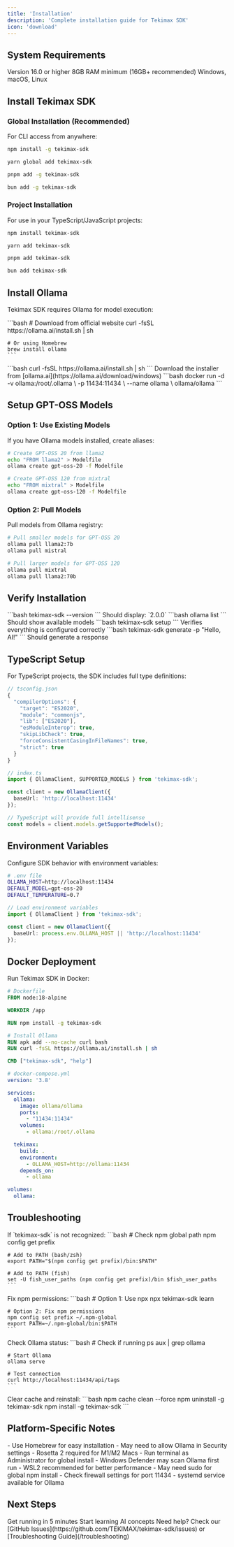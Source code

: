 ```yaml
---
title: 'Installation'
description: 'Complete installation guide for Tekimax SDK'
icon: 'download'
---
```


## System Requirements

<CardGroup cols={3}>
  <Card title="Node.js" icon="node-js">
    Version 16.0 or higher
  </Card>
  <Card title="Memory" icon="memory">
    8GB RAM minimum (16GB+ recommended)
  </Card>
  <Card title="OS Support" icon="computer">
    Windows, macOS, Linux
  </Card>
</CardGroup>

## Install Tekimax SDK

### Global Installation (Recommended)

For CLI access from anywhere:

<CodeGroup>

```bash npm
npm install -g tekimax-sdk
```

```bash yarn
yarn global add tekimax-sdk
```

```bash pnpm
pnpm add -g tekimax-sdk
```

```bash bun
bun add -g tekimax-sdk
```

</CodeGroup>

### Project Installation

For use in your TypeScript/JavaScript projects:

<CodeGroup>

```bash npm
npm install tekimax-sdk
```

```bash yarn
yarn add tekimax-sdk
```

```bash pnpm
pnpm add tekimax-sdk
```

```bash bun
bun add tekimax-sdk
```

</CodeGroup>

## Install Ollama

Tekimax SDK requires Ollama for model execution:

<Tabs>
  <Tab title="macOS">
    ```bash
    # Download from official website
    curl -fsSL https://ollama.ai/install.sh | sh
    
    # Or using Homebrew
    brew install ollama
    ```
  </Tab>
  <Tab title="Linux">
    ```bash
    curl -fsSL https://ollama.ai/install.sh | sh
    ```
  </Tab>
  <Tab title="Windows">
    Download the installer from [ollama.ai](https://ollama.ai/download/windows)
  </Tab>
  <Tab title="Docker">
    ```bash
    docker run -d -v ollama:/root/.ollama \
      -p 11434:11434 \
      --name ollama \
      ollama/ollama
    ```
  </Tab>
</Tabs>

## Setup GPT-OSS Models

### Option 1: Use Existing Models

If you have Ollama models installed, create aliases:

```bash
# Create GPT-OSS 20 from llama2
echo "FROM llama2" > Modelfile
ollama create gpt-oss-20 -f Modelfile

# Create GPT-OSS 120 from mixtral
echo "FROM mixtral" > Modelfile
ollama create gpt-oss-120 -f Modelfile
```

### Option 2: Pull Models

Pull models from Ollama registry:

```bash
# Pull smaller models for GPT-OSS 20
ollama pull llama2:7b
ollama pull mistral

# Pull larger models for GPT-OSS 120
ollama pull mixtral
ollama pull llama2:70b
```

## Verify Installation

<Steps>
  <Step title="Check SDK Installation">
    ```bash
    tekimax-sdk --version
    ```
    Should display: `2.0.0`
  </Step>
  <Step title="Check Ollama">
    ```bash
    ollama list
    ```
    Should show available models
  </Step>
  <Step title="Run Setup Check">
    ```bash
    tekimax-sdk setup
    ```
    Verifies everything is configured correctly
  </Step>
  <Step title="Test Generation">
    ```bash
    tekimax-sdk generate -p "Hello, AI!"
    ```
    Should generate a response
  </Step>
</Steps>

## TypeScript Setup

For TypeScript projects, the SDK includes full type definitions:

```typescript
// tsconfig.json
{
  "compilerOptions": {
    "target": "ES2020",
    "module": "commonjs",
    "lib": ["ES2020"],
    "esModuleInterop": true,
    "skipLibCheck": true,
    "forceConsistentCasingInFileNames": true,
    "strict": true
  }
}
```

```typescript
// index.ts
import { OllamaClient, SUPPORTED_MODELS } from 'tekimax-sdk';

const client = new OllamaClient({
  baseUrl: 'http://localhost:11434'
});

// TypeScript will provide full intellisense
const models = client.models.getSupportedModels();
```

## Environment Variables

Configure SDK behavior with environment variables:

```bash
# .env file
OLLAMA_HOST=http://localhost:11434
DEFAULT_MODEL=gpt-oss-20
DEFAULT_TEMPERATURE=0.7
```

```typescript
// Load environment variables
import { OllamaClient } from 'tekimax-sdk';

const client = new OllamaClient({
  baseUrl: process.env.OLLAMA_HOST || 'http://localhost:11434'
});
```

## Docker Deployment

Run Tekimax SDK in Docker:

```dockerfile
# Dockerfile
FROM node:18-alpine

WORKDIR /app

RUN npm install -g tekimax-sdk

# Install Ollama
RUN apk add --no-cache curl bash
RUN curl -fsSL https://ollama.ai/install.sh | sh

CMD ["tekimax-sdk", "help"]
```

```yaml
# docker-compose.yml
version: '3.8'

services:
  ollama:
    image: ollama/ollama
    ports:
      - "11434:11434"
    volumes:
      - ollama:/root/.ollama

  tekimax:
    build: .
    environment:
      - OLLAMA_HOST=http://ollama:11434
    depends_on:
      - ollama

volumes:
  ollama:
```

## Troubleshooting

<AccordionGroup>
  <Accordion title="Command not found">
    If `tekimax-sdk` is not recognized:
    ```bash
    # Check npm global path
    npm config get prefix
    
    # Add to PATH (bash/zsh)
    export PATH="$(npm config get prefix)/bin:$PATH"
    
    # Add to PATH (fish)
    set -U fish_user_paths (npm config get prefix)/bin $fish_user_paths
    ```
  </Accordion>
  <Accordion title="Permission denied">
    Fix npm permissions:
    ```bash
    # Option 1: Use npx
    npx tekimax-sdk learn
    
    # Option 2: Fix npm permissions
    npm config set prefix ~/.npm-global
    export PATH=~/.npm-global/bin:$PATH
    ```
  </Accordion>
  <Accordion title="Ollama connection failed">
    Check Ollama status:
    ```bash
    # Check if running
    ps aux | grep ollama
    
    # Start Ollama
    ollama serve
    
    # Test connection
    curl http://localhost:11434/api/tags
    ```
  </Accordion>
  <Accordion title="Module not found">
    Clear cache and reinstall:
    ```bash
    npm cache clean --force
    npm uninstall -g tekimax-sdk
    npm install -g tekimax-sdk
    ```
  </Accordion>
</AccordionGroup>

## Platform-Specific Notes

<Tabs>
  <Tab title="macOS">
    - Use Homebrew for easy installation
    - May need to allow Ollama in Security settings
    - Rosetta 2 required for M1/M2 Macs
  </Tab>
  <Tab title="Windows">
    - Run terminal as Administrator for global install
    - Windows Defender may scan Ollama first run
    - WSL2 recommended for better performance
  </Tab>
  <Tab title="Linux">
    - May need sudo for global npm install
    - Check firewall settings for port 11434
    - systemd service available for Ollama
  </Tab>
</Tabs>

## Next Steps

<CardGroup cols={2}>
  <Card
    title="Quick Start"
    icon="rocket"
    href="/quickstart"
  >
    Get running in 5 minutes
  </Card>
  <Card
    title="AI Academy"
    icon="graduation-cap"
    href="/academy/overview"
  >
    Start learning AI concepts
  </Card>
</CardGroup>

<Note>
  Need help? Check our [GitHub Issues](https://github.com/TEKIMAX/tekimax-sdk/issues) or [Troubleshooting Guide](/troubleshooting)
</Note>